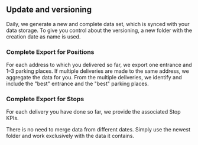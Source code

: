 ## Update and versioning
Daily, we generate a new and complete data set, which is synced with your data storage. To give you control about the versioning, a new folder with the creation date as name is used.

### Complete Export for Positions
For each address to which you delivered so far, we export one entrance and 1–3 parking places.
If multiple deliveries are made to the same address, we aggregate the data for you. From the multiple deliveries, we identify and include the "best" entrance and the "best" parking places.

###  Complete Export for Stops
For each delivery you have done so far, we provide the associated Stop KPIs.

<Note> There is no need to merge data from different dates. Simply use the newest folder and work exclusively with the data it contains. </Note>
